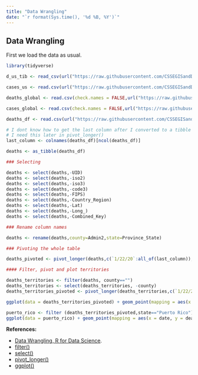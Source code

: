 ```yaml
---
title: "Data Wrangling"
date: "`r format(Sys.time(), '%d %B, %Y')`"
---
```


## Data Wrangling

First we load the data as usual.

```r

library(tidyverse)

d_us_tib <- read_csv(url("https://raw.githubusercontent.com/CSSEGISandData/COVID-19/master/csse_covid_19_data/csse_covid_19_time_series/time_series_covid19_deaths_US.csv"))

cases_us <- read.csv(url("https://raw.githubusercontent.com/CSSEGISandData/COVID-19/master/csse_covid_19_data/csse_covid_19_time_series/time_series_covid19_confirmed_US.csv"),check.names = FALSE)

deaths_global <- read.csv(check.names = FALSE,url("https://raw.githubusercontent.com/CSSEGISandData/COVID-19/master/csse_covid_19_data/csse_covid_19_time_series/time_series_covid19_deaths_global.csv"))

cases_global <- read.csv(check.names = FALSE,url("https://raw.githubusercontent.com/CSSEGISandData/COVID-19/master/csse_covid_19_data/csse_covid_19_time_series/time_series_covid19_confirmed_global.csv"))
```


```r

deaths_df <- read.csv(url("https://raw.githubusercontent.com/CSSEGISandData/COVID-19/master/csse_covid_19_data/csse_covid_19_time_series/time_series_covid19_deaths_US.csv"),check.names = FALSE)

# I dont know how to get the last column after I converted to a tibble
# I need this later in pivot_longer()
last_column <- colnames(deaths_df)[ncol(deaths_df)]

deaths <- as_tibble(deaths_df)

### Selecting

deaths <- select(deaths,-UID)
deaths <- select(deaths,-iso2)
deaths <- select(deaths,-iso3)
deaths <- select(deaths,-code3)
deaths <- select(deaths,-FIPS)
deaths <- select(deaths,-Country_Region)
deaths <- select(deaths,-Lat)
deaths <- select(deaths,-Long_)
deaths <- select(deaths,-Combined_Key)

### Rename column names

deaths <- rename(deaths,county=Admin2,state=Province_State)

### Pivoting the whole table

deaths_pivoted <- pivot_longer(deaths,c(`1/22/20`:all_of(last_column)),names_to="date",values_to="deaths")

#### Filter, pivot and plot territories

deaths_territories <- filter(deaths, county=="")
deaths_territories <- select(deaths_territories, -county)
deaths_territories_pivoted <- pivot_longer(deaths_territories,c(`1/22/20`:all_of(last_column)),names_to="date",values_to="deaths")

ggplot(data = deaths_territories_pivoted) + geom_point(mapping = aes(x = date, y = deaths,color=state)) 

puerto_rico <- filter (deaths_territories_pivoted,state=="Puerto Rico")
ggplot(data = puerto_rico) + geom_point(mapping = aes(x = date, y = deaths)) 

```




**References:**

- [Data Wrangling, R for Data Science](https://r4ds.had.co.nz/wrangle-intro.html). 
- [filter()](https://r4ds.had.co.nz/transform.html#filter-rows-with-filter)
- [select()](https://r4ds.had.co.nz/transform.html#select)
- [pivot_longer()](https://r4ds.had.co.nz/tidy-data.html#pivoting)
- [ggplot()](https://r4ds.had.co.nz/data-visualisation.html#creating-a-ggplot)

